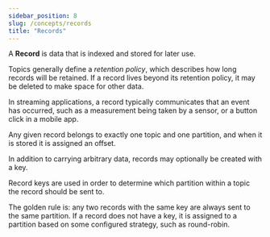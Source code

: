 ```yaml
---
sidebar_position: 8
slug: /concepts/records
title: "Records"
---
```


A **Record** is data that is indexed and stored for later use.

Topics generally define a _retention policy_, which describes how long records will be retained.
If a record lives beyond its retention policy, it may be deleted to make space for other data.

In streaming applications, a record typically communicates  that an
event has occurred, such as a measurement being taken by a sensor, or a button click in
a mobile app.

Any given record belongs to exactly one topic and one partition, and
when it is stored it is assigned an offset.

In addition to carrying arbitrary data, records may optionally be created with a key.

Record keys are used in order to determine which partition within a topic the record
should be sent to.

The golden rule is: any two records with the same key are always
sent to the same partition. If a record does not have a key, it is assigned to a
partition based on some configured strategy, such as round-robin.
